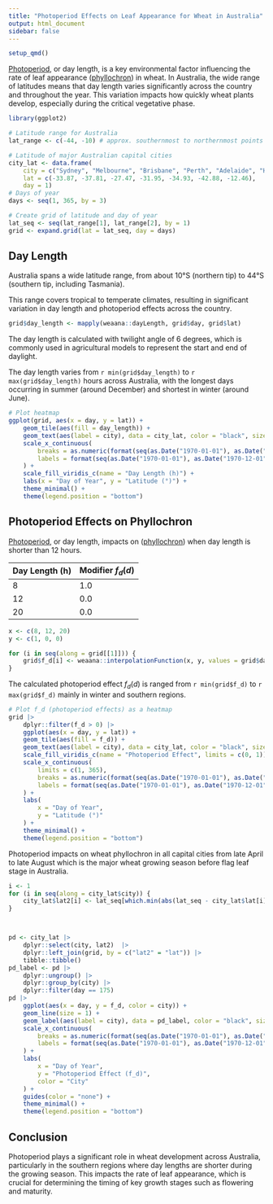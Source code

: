 ```yaml
---
title: "Photoperiod Effects on Leaf Appearance for Wheat in Australia"
output: html_document
sidebar: false
---
```



```r
setup_qmd()
```



[Photoperiod](/docs/Models/Functions/PhotoperiodFunction.qmd), or day length, is a key environmental factor influencing the rate of leaf appearance ([phyllochron](/docs/Crops/Wheat/Phenology/Phyllochron.qmd)) in wheat. In Australia, the wide range of latitudes means that day length varies significantly across the country and throughout the year. This variation impacts how quickly wheat plants develop, especially during the critical vegetative phase.



```r

library(ggplot2)

# Latitude range for Australia
lat_range <- c(-44, -10) # approx. southernmost to northernmost points

# Latitude of major Australian capital cities
city_lat <- data.frame(
    city = c("Sydney", "Melbourne", "Brisbane", "Perth", "Adelaide", "Hobart", "Darwin"),
    lat = c(-33.87, -37.81, -27.47, -31.95, -34.93, -42.88, -12.46),
    day = 1)
# Days of year
days <- seq(1, 365, by = 3)

# Create grid of latitude and day of year
lat_seq <- seq(lat_range[1], lat_range[2], by = 1)
grid <- expand.grid(lat = lat_seq, day = days)
```

## Day Length 

Australia spans a wide latitude range, from about 10°S (northern tip) to 44°S (southern tip, including Tasmania).

This range covers tropical to temperate climates, resulting in significant variation in day length and photoperiod effects across the country.

```r

grid$day_length <- mapply(weaana::dayLength, grid$day, grid$lat)
```

The day length is calculated with twilight angle of 6 degrees, which is commonly used in agricultural models to represent the start and end of daylight.

The day length varies from `r min(grid$day_length)` to `r max(grid$day_length)` hours across Australia, with the longest days occurring in summer (around December) and shortest in winter (around June).



```r


# Plot heatmap
ggplot(grid, aes(x = day, y = lat)) +
    geom_tile(aes(fill = day_length)) +
    geom_text(aes(label = city), data = city_lat, color = "black", size = 3, hjust = 0) +
    scale_x_continuous(
        breaks = as.numeric(format(seq(as.Date("1970-01-01"), as.Date("1970-12-01"), by = "1 month"), "%j")),
        labels = format(seq(as.Date("1970-01-01"), as.Date("1970-12-01"), by = "1 month"), "%d %b")
    ) +
    scale_fill_viridis_c(name = "Day Length (h)") +
    labs(x = "Day of Year", y = "Latitude (°)") +
    theme_minimal() +
    theme(legend.position = "bottom")
```


## Photoperiod Effects on Phyllochron



[Photoperiod](/docs/Models/Functions/PhotoperiodFunction.qmd), or day length, impacts on ([phyllochron](/docs/Crops/Wheat/Phenology/Phyllochron.qmd)) when day length is shorter than 12 hours. 

| Day Length (h) | Modifier $f_d(d)$ |
|----------------|-------------------|
| 8              | 1.0               |
| 12             | 0.0               |
| 20             | 0.0               |. 

```r

x <- c(8, 12, 20)
y <- c(1, 0, 0)

for (i in seq(along = grid[[1]])) {
    grid$f_d[i] <- weaana::interpolationFunction(x, y, values = grid$day_length[i])
}

```

The calculated photoperiod effect $f_d(d)$ is ranged from `r min(grid$f_d)` to `r max(grid$f_d)` mainly in winter and southern regions.

```r


# Plot f_d (photoperiod effects) as a heatmap
grid |>
    dplyr::filter(f_d > 0) |>
    ggplot(aes(x = day, y = lat)) +
    geom_tile(aes(fill = f_d)) +
    geom_text(aes(label = city), data = city_lat, color = "black", size = 3, hjust = 0) +
    scale_fill_viridis_c(name = "Photoperiod Effect", limits = c(0, 1)) +
    scale_x_continuous(
        limits = c(1, 365),
        breaks = as.numeric(format(seq(as.Date("1970-01-01"), as.Date("1970-12-01"), by = "1 month"), "%j")),
        labels = format(seq(as.Date("1970-01-01"), as.Date("1970-12-01"), by = "1 month"), "%d %b")
    ) +
    labs(
        x = "Day of Year",
        y = "Latitude (°)"
    ) +
    theme_minimal() +
    theme(legend.position = "bottom")

```

Photoperiod impacts on wheat phyllochron in all capital cities from late April to late August which is the major wheat growing season before flag leaf stage in Australia.

```r

i <- 1
for (i in seq(along = city_lat$city)) {
    city_lat$lat2[i] <- lat_seq[which.min(abs(lat_seq - city_lat$lat[i]))]
}



pd <- city_lat |> 
    dplyr::select(city, lat2)  |> 
    dplyr::left_join(grid, by = c("lat2" = "lat")) |> 
    tibble::tibble()
pd_label <- pd |> 
    dplyr::ungroup() |> 
    dplyr::group_by(city) |>
    dplyr::filter(day == 175)
pd |> 
    ggplot(aes(x = day, y = f_d, color = city)) +
    geom_line(size = 1) +
    geom_label(aes(label = city), data = pd_label, color = "black", size = 3) +
    scale_x_continuous(
        breaks = as.numeric(format(seq(as.Date("1970-01-01"), as.Date("1970-12-01"), by = "1 month"), "%j")),
        labels = format(seq(as.Date("1970-01-01"), as.Date("1970-12-01"), by = "1 month"), "%d %b")
    ) +
    labs(
        x = "Day of Year",
        y = "Photoperiod Effect (f_d)",
        color = "City"
    ) +
    guides(color = "none") +
    theme_minimal() +
    theme(legend.position = "bottom")
```

## Conclusion

Photoperiod plays a significant role in wheat development across Australia, particularly in the southern regions where day lengths are shorter during the growing season. This impacts the rate of leaf appearance, which is crucial for determining the timing of key growth stages such as flowering and maturity.
